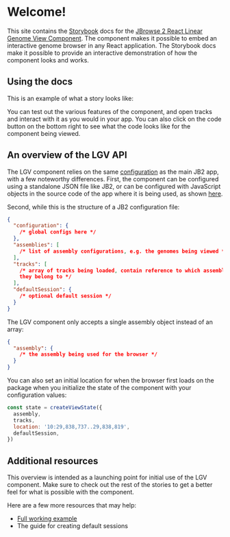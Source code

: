 
<Meta title="Getting Started" />

# Welcome!

This site contains the [Storybook](https://storybook.js.org/) docs for the
[JBrowse 2 React Linear Genome View Component](https://www.npmjs.com/package/@jbrowse/react-linear-genome-view).
The component makes it possible to embed an interactive genome browser in any
React application.
The Storybook docs make it possible to provide an interactive demonstration of
how the component looks and works.

## Using the docs

This is an example of what a story looks like:

<Canvas>
  <Story id="linear-view--one-linear-genome-view" />
</Canvas>

You can test out the various features of the component, and open tracks and interact with
it as you would in your app.
You can also click on the code button on the bottom right to see what the code looks
like for the component being viewed.

## An overview of the LGV API

The LGV component relies on the same [configuration](https://jbrowse.org/jb2/docs/config_guide)
as the main JB2 app, with a few noteworthy differences.
First, the component can be configured using a standalone JSON file like JB2, or can be
configured with JavaScript objects in the source code of the app where it is being used, as
shown [here](https://github.com/GMOD/jbrowse-components/blob/HEAD/products/jbrowse-react-linear-genome-view/docs/example.md).

Second, while this is the structure of a JB2 configuration file:

```json
{
  "configuration": {
    /* global configs here */
  },
  "assemblies": [
    /* list of assembly configurations, e.g. the genomes being viewed */
  ],
  "tracks": [
    /* array of tracks being loaded, contain reference to which assembl(y/ies)
    they belong to */
  ],
  "defaultSession": {
    /* optional default session */
  }
}
```

The LGV component only accepts a single assembly object instead of an array:

```json
{
  "assembly": {
    /* the assembly being used for the browser */
  }
}
```

You can also set an initial location for when the browser first loads on the package
when you initialize the state of the component with your configuration values:

```js
const state = createViewState({
  assembly,
  tracks,
  location: '10:29,838,737..29,838,819',
  defaultSession,
})
```

## Additional resources

This overview is intended as a launching point for initial use of the LGV component.
Make sure to check out the rest of the stories to get a better feel for what is possible
with the component.

Here are a few more resources that may help:

- [Full working example](https://github.com/GMOD/jbrowse-components/blob/HEAD/products/jbrowse-react-linear-genome-view/docs/example.md)
- The guide for creating default sessions

<!-- 
I tried linking to the story for default sessions but couldn't get it
to work

This should work but doesn't:

[The guide for creating default sessions](/?path=/story/default-sessions--page)
-->

